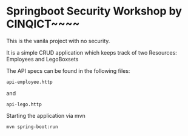 # Springboot Security Workshop by CINQICT~~~~

This is the vanila project with no security.

It is a simple CRUD application which keeps track of two Resources: Employees and LegoBoxsets

The API specs can be found in the following files:

```
api-employee.http
```

and

```
api-lego.http
```

Starting the application via mvn
```
mvn spring-boot:run
```
